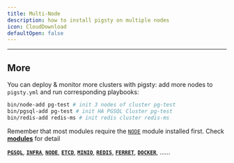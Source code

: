 ```yaml
---
title: Multi-Node
description: how to install pigsty on multiple nodes
icon: CloudDownload
defaultOpen: false
---
```



------

## More

You can deploy & monitor more clusters with pigsty: add more nodes to `pigsty.yml` and run corresponding playbooks:

```bash
bin/node-add pg-test # init 3 nodes of cluster pg-test
bin/pgsql-add pg-test # init HA PGSQL Cluster pg-test
bin/redis-add redis-ms # init redis cluster redis-ms
```

Remember that most modules require the [`NODE`](/docs/node/) module installed first. Check
[**modules**](https://pigsty.io/docs/about/module/) for detail

[**`PGSQL`**](/docs/pgsql/), [**`INFRA`**](/docs/infra/), [**`NODE`**](/docs/node/), [**`ETCD`**](/docs/etcd/),
[**`MINIO`**](/docs/minio/), [**`REDIS`**](/docs/redis/), [**`FERRET`**](/docs/ferret/),
[**`DOCKER`**](/docs/node/), ……



